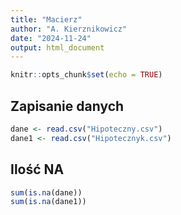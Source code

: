 ```yaml
---
title: "Macierz"
author: "A. Kierznikowicz"
date: "2024-11-24"
output: html_document
---
```

  
```r
knitr::opts_chunk$set(echo = TRUE)
```

## Zapisanie danych

```r
dane <- read.csv("Hipoteczny.csv")
dane1 <- read.csv("Hipotecznyk.csv")
```

## Ilość NA

```r
sum(is.na(dane))
sum(is.na(dane1))
```